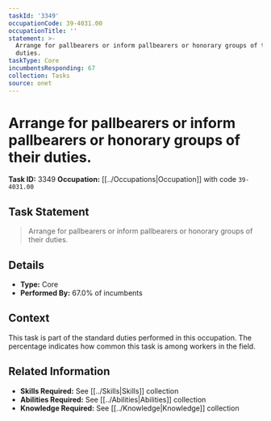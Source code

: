 ```yaml
---
taskId: '3349'
occupationCode: 39-4031.00
occupationTitle: ''
statement: >-
  Arrange for pallbearers or inform pallbearers or honorary groups of their
  duties.
taskType: Core
incumbentsResponding: 67
collection: Tasks
source: onet
---
```

# Arrange for pallbearers or inform pallbearers or honorary groups of their duties.

**Task ID:** 3349
**Occupation:** [[../Occupations|Occupation]] with code `39-4031.00`

## Task Statement

> Arrange for pallbearers or inform pallbearers or honorary groups of their duties.

## Details

- **Type:** Core
- **Performed By:** 67.0% of incumbents

## Context

This task is part of the standard duties performed in this occupation. The percentage indicates how common this task is among workers in the field.

## Related Information

- **Skills Required:** See [[../Skills|Skills]] collection
- **Abilities Required:** See [[../Abilities|Abilities]] collection
- **Knowledge Required:** See [[../Knowledge|Knowledge]] collection
